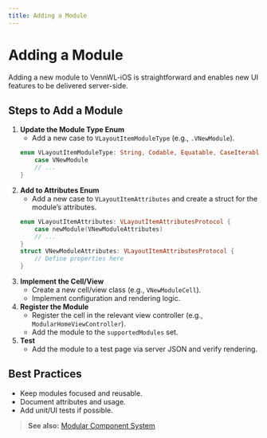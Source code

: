 ```yaml
---
title: Adding a Module
---
```


# Adding a Module

Adding a new module to VennWL-iOS is straightforward and enables new UI features to be delivered server-side.

## Steps to Add a Module

1. **Update the Module Type Enum**
   - Add a new case to `VLayoutItemModuleType` (e.g., `.VNewModule`).
   ```swift
   enum VLayoutItemModuleType: String, Codable, Equatable, CaseIterable {
       case VNewModule
       // ...
   }
   ```
2. **Add to Attributes Enum**
   - Add a new case to `VLayoutItemAttributes` and create a struct for the module’s attributes.
   ```swift
   enum VLayoutItemAttributes: VLayoutItemAttributesProtocol {
       case newModule(VNewModuleAttributes)
       // ...
   }
   struct VNewModuleAttributes: VLayoutItemAttributesProtocol {
       // Define properties here
   }
   ```
3. **Implement the Cell/View**
   - Create a new cell/view class (e.g., `VNewModuleCell`).
   - Implement configuration and rendering logic.
4. **Register the Module**
   - Register the cell in the relevant view controller (e.g., `ModularHomeViewController`).
   - Add the module to the `supportedModules` set.
5. **Test**
   - Add the module to a test page via server JSON and verify rendering.

## Best Practices
- Keep modules focused and reusable.
- Document attributes and usage.
- Add unit/UI tests if possible.

> **See also:** [Modular Component System](../core/modular-component-system) 